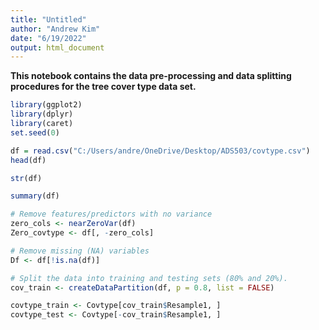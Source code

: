 ---
title: "Untitled"
author: "Andrew Kim"
date: "6/19/2022"
output: html_document
---

__This notebook contains the data pre-processing and data splitting procedures for the tree cover type data set.__

```{r}
library(ggplot2)
library(dplyr)
library(caret)
set.seed(0)
```

```{r}
df = read.csv("C:/Users/andre/OneDrive/Desktop/ADS503/covtype.csv")
head(df)
```

```{r}
str(df)
```

```{r}
summary(df)
```

```{r}
# Remove features/predictors with no variance
zero_cols <- nearZeroVar(df)
Zero_covtype <- df[, -zero_cols]
```

```{r}
# Remove missing (NA) variables
Df <- df[!is.na(df)]
```

```{r}
# Split the data into training and testing sets (80% and 20%).
cov_train <- createDataPartition(df, p = 0.8, list = FALSE)

covtype_train <- Covtype[cov_train$Resample1, ]
covtype_test <- Covtype[-cov_train$Resample1, ]
```

```{r}
```

```{r}
```

```{r}
```

```{r}
```








